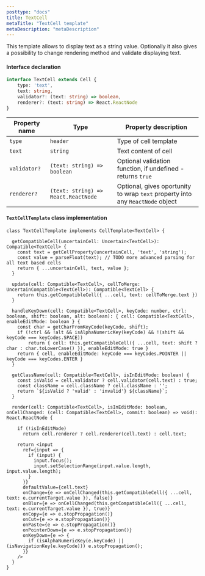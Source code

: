 ```yaml
---
posttype: "docs"
title: TextCell
metaTitle: "TextCell template"
metaDescription: "metaDescription"
---
```


This template allows to display text as a string value. Optionally it also gives 
a possibility to change rendering method and validate displaying text.
#### Interface declaration 

```ts
interface TextCell extends Cell {
    type: 'text',
    text: string,
    validator?: (text: string) => boolean,
    renderer?: (text: string) => React.ReactNode
}
```

| Property name     | Type                                  | Property description | 
| ------------      | -------------                         | -------------------- |
| `type`            | `header`                              | Type of cell template | 
| `text`            | `string`                              | Text content of cell | 
| `validator?`      | `(text: string) => boolean`           | Optional validation function, if undefined - returns `true`  | 
| `renderer?`       | `(text: string) => React.ReactNode`   | Optional, gives oportunity to wrap `text` property into any `ReactNode` object | 

#### `TextCellTemplate` class implementation

```tsx
class TextCellTemplate implements CellTemplate<TextCell> {

  getCompatibleCell(uncertainCell: Uncertain<TextCell>): Compatible<TextCell> {
    const text = getCellProperty(uncertainCell, 'text', 'string');
    const value = parseFloat(text); // TODO more advanced parsing for all text based cells
    return { ...uncertainCell, text, value };
  }

  update(cell: Compatible<TextCell>, cellToMerge: UncertainCompatible<TextCell>): Compatible<TextCell> {
    return this.getCompatibleCell({ ...cell, text: cellToMerge.text })
  }

  handleKeyDown(cell: Compatible<TextCell>, keyCode: number, ctrl: boolean, shift: boolean, alt: boolean): { cell: Compatible<TextCell>, enableEditMode: boolean } {
    const char = getCharFromKeyCode(keyCode, shift);
    if (!ctrl && !alt && isAlphaNumericKey(keyCode) && !(shift && keyCode === keyCodes.SPACE))
        return { cell: this.getCompatibleCell({ ...cell, text: shift ? char : char.toLowerCase() }), enableEditMode: true }
    return { cell, enableEditMode: keyCode === keyCodes.POINTER || keyCode === keyCodes.ENTER }
  }

  getClassName(cell: Compatible<TextCell>, isInEditMode: boolean) {
    const isValid = cell.validator ? cell.validator(cell.text) : true;
    const className = cell.className ? cell.className : '';
    return `${isValid ? 'valid' : 'invalid'} ${className}`;
  }

  render(cell: Compatible<TextCell>, isInEditMode: boolean, onCellChanged: (cell: Compatible<TextCell>, commit: boolean) => void): React.ReactNode {

    if (!isInEditMode)
      return cell.renderer ? cell.renderer(cell.text) : cell.text;

    return <input
      ref={input => {
        if (input) {
          input.focus();
          input.setSelectionRange(input.value.length, input.value.length);
        }
      }}
      defaultValue={cell.text}
      onChange={e => onCellChanged(this.getCompatibleCell({ ...cell, text: e.currentTarget.value }), false)}
      onBlur={e => onCellChanged(this.getCompatibleCell({ ...cell, text: e.currentTarget.value }), true)}
      onCopy={e => e.stopPropagation()}
      onCut={e => e.stopPropagation()}
      onPaste={e => e.stopPropagation()}
      onPointerDown={e => e.stopPropagation()}
      onKeyDown={e => {
        if (isAlphaNumericKey(e.keyCode) || (isNavigationKey(e.keyCode))) e.stopPropagation();
      }}
    />
  }
}
```
